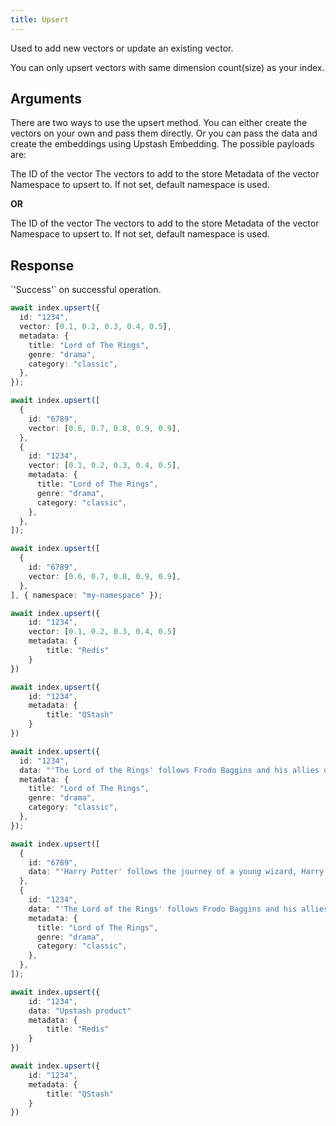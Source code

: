 ```yaml
---
title: Upsert
---
```


Used to add new vectors or update an existing vector.

<Note>
  You can only upsert vectors with same dimension count(size) as your index.
</Note>

## Arguments

There are two ways to use the upsert method. You can either create the vectors on your own and pass them directly.
Or you can pass the data and create the embeddings using Upstash Embedding. The possible payloads are:

<ResponseField name="VectorPayload" type="Vector | Vector[]" required>
  <Expandable>
    <ResponseField name="id" type="string | number" required>
      The ID of the vector
    </ResponseField>
    <ResponseField name="vector" type="number[]" required>
      The vectors to add to the store
    </ResponseField>
    <ResponseField name="metadata" type="Record<string, unknown>">
      Metadata of the vector
    </ResponseField>
  </Expandable>
</ResponseField>
<ResponseField name="Namespace" type="{ namespace?: string }">
  Namespace to upsert to. If not set, default namespace is used.
</ResponseField>

**OR**

<ResponseField name="DataPayload" type="Data | Data[]" required>
  <Expandable>
    <ResponseField name="id" type="string | number" required>
      The ID of the vector
    </ResponseField>
    <ResponseField name="data" type="string" required>
      The vectors to add to the store
    </ResponseField>
    <ResponseField name="metadata" type="Record<string, unknown>">
      Metadata of the vector
    </ResponseField>
  </Expandable>
</ResponseField>
<ResponseField name="Namespace" type="{ namespace?: string }">
  Namespace to upsert to. If not set, default namespace is used.
</ResponseField>

## Response

<ResponseField type="str" required>
  `'Success'` on successful operation.
</ResponseField>

<RequestExample>

```typescript Single Vector
await index.upsert({
  id: "1234",
  vector: [0.1, 0.2, 0.3, 0.4, 0.5],
  metadata: {
    title: "Lord of The Rings",
    genre: "drama",
    category: "classic",
  },
});
```

```typescript Multiple Vectors
await index.upsert([
  {
    id: "6789",
    vector: [0.6, 0.7, 0.8, 0.9, 0.9],
  },
  {
    id: "1234",
    vector: [0.1, 0.2, 0.3, 0.4, 0.5],
    metadata: {
      title: "Lord of The Rings",
      genre: "drama",
      category: "classic",
    },
  },
]);
```

```typescript Namespace
await index.upsert([
  {
    id: "6789",
    vector: [0.6, 0.7, 0.8, 0.9, 0.9],
  },
], { namespace: "my-namespace" });
```

```typescript Update Vector
await index.upsert({
	id: "1234",
	vector: [0.1, 0.2, 0.3, 0.4, 0.5]
	metadata: {
		title: "Redis"
	}
})

await index.upsert({
	id: "1234",
	metadata: {
		title: "QStash"
	}
})
```

```typescript Single Data
await index.upsert({
  id: "1234",
  data: "'The Lord of the Rings' follows Frodo Baggins and his allies on a quest to destroy a powerful ring and save Middle-earth from the dark lord Sauron.",
  metadata: {
    title: "Lord of The Rings",
    genre: "drama",
    category: "classic",
  },
});
```

```typescript Multiple Data
await index.upsert([
  {
    id: "6789",
    data: "'Harry Potter' follows the journey of a young wizard, Harry Potter, as he attends Hogwarts School of Witchcraft and Wizardry, forms deep friendships, and confronts the dark wizard Voldemort, who seeks immortality and domination over the magical world.",
  },
  {
    id: "1234",
    data: "'The Lord of the Rings' follows Frodo Baggins and his allies on a quest to destroy a powerful ring and save Middle-earth from the dark lord Sauron.",
    metadata: {
      title: "Lord of The Rings",
      genre: "drama",
      category: "classic",
    },
  },
]);
```

```typescript Update data
await index.upsert({
	id: "1234",
	data: "Upstash product"
	metadata: {
		title: "Redis"
	}
})

await index.upsert({
	id: "1234",
	metadata: {
		title: "QStash"
	}
})
```

</RequestExample>
